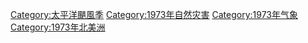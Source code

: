 [[Category:太平洋颶風季|Category:太平洋颶風季]]
[[Category:1973年自然灾害|Category:1973年自然灾害]]
[[Category:1973年气象|Category:1973年气象]]
[[Category:1973年北美洲|Category:1973年北美洲]]